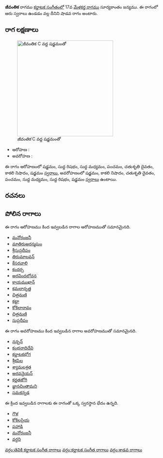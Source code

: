 {{Infobox ragam
	| name          	= జీవంతిక
	| synonym	    	= 
	| mela          	= 
	| chakra        	= 
	| janaka        	= 
	| type          	= శాడవ
	| arohanam      	= {{svaraC|S|R1|M1|P|D2|N3|S'}} 
	| avarohanam    	= {{svaraC|S'|N3|D2|P|M1|R1|S}}
	| jeeva         	=
	| chhaya        	=
	| nyasa         	=
	| vishesha      	= 
	| equivalent  		= 
}}
{{కర్ణాటక సంగీత రాగాలు}}
'''జీవంతిక''' రాగము [[కర్ణాటక సంగీతం]]లో 17వ [[మేళకర్త రాగము]] సూర్యకాంతం జన్యము.  ఈ రాగంలో ఆరు స్వరాలు ఉండడం వల్ల దీనిని షాడవ రాగం అంటారు.


==రాగ లక్షణాలు==
[[Image:jivantika_kb2wiki.png|thumb|right|316px|''జీవంతిక'' C వద్ద షడ్జమంతో]]

* ఆరోహణ : {{svaraC|S|R1|M1|P|D2|N3|S'}} 
* అవరోహణ : {{svaraC|S'|N3|D2|P|M1|R1|S}}

ఈ రాగం ఆరోహణంలో షడ్జమం, సుద్ద  రిషభం, సుద్ద మధ్యమం, పంచమం, చతుశృతి దైవతం, కాకలి  నిషాదం, షడ్జమం [[స్వరాలు]], అవరోహణంలో షడ్జమం, కాకలి  నిషాదం, చతుశృతి దైవతం, పంచమం, సుద్ద మధ్యమం, సుద్ద  రిషభం, షడ్జమం [[స్వరాలు]] ఉంటాయి.

==రచనలు==



==పోలిన రాగాలు==
ఈ రాగం ఆరోహణము కింద ఇవ్వబడిన రాగాల ఆరోహణముతో సమానమైనది.
* [[మనోరంజనీ]]
* [[మాతిరుఅరన్మఘం]]
* [[శ్రీసుప్రదీపం]]
* [[తిరుమాలవన్]]
* [[కేసరవాలి]]
* [[కందర్ప]]
* [[అరవిందలోచన]]
* [[కాయముఖాన్]]
* [[ కమలానృత్త]]
* [[ చిత్రమణి]]
* [[కట్టా]]
* [[కోకిలారావం]]
* [[చిత్రమణి]]
* [[సుప్రదీపం]]

ఈ రాగం అవరోహణము కింద ఇవ్వబడిన రాగాల అవరోహణముతో సమానమైనది.
* [[నన్బన్]]
* [[కంభనాదిదేవి]]
* [[కర్ణాటకభోగ]]
* [[శ్రీకపిల]]
* [[శ్యామలశ్రత]]
* [[అరవనైయన్]]
* [[కర్ణతజోగి]]
* [[జ్ఞానచింతామని]]
* [[సమకన్నడ]]

ఈ క్రింద ఇవ్వబడిన రాగాలకు ఈ రాగంతో ఒక్క స్వరస్థాన భేదం ఉన్నది.
* [[గౌళ]]
* [[కోకిలప్రియ]]
* [[పహాడి]]
* [[మనోరంజనీ]]
* [[వర్ధని]]



[[వర్గం:తెవికి కర్ణాటక సంగీత రాగాలు]]
[[వర్గం:కర్ణాటక సంగీత రాగాలు]]
[[వర్గం:శాడవ రాగాలు]]